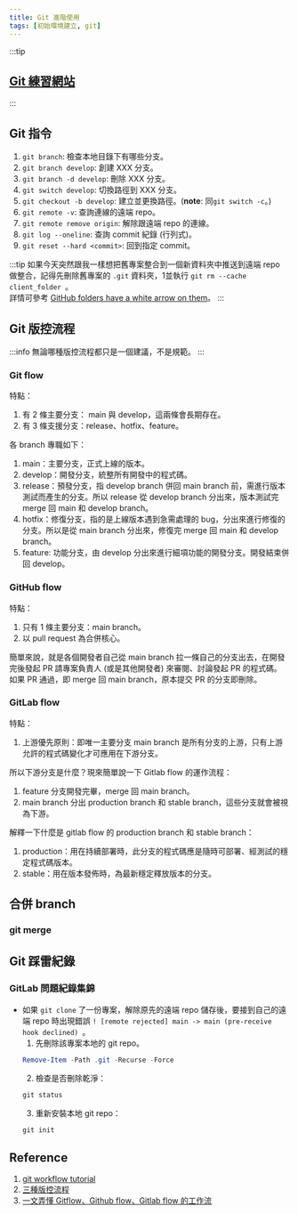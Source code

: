 ```yaml
---
title: Git 進階使用
tags: [初始環境建立, git]
---
```

:::tip
## [Git 練習網站](https://learngitbranching.js.org/?locale=zh_TW)
:::

## Git 指令
1. `git branch`: 檢查本地目錄下有哪些分支。
2. `git branch develop`: 創建 XXX 分支。
3. `git branch -d develop`: 刪除 XXX 分支。
4. `git switch develop`: 切換路徑到 XXX 分支。
5. `git checkout -b develop`: 建立並更換路徑。(**note**: 同`git switch -c`。)
6. `git remote -v`: 查詢連線的遠端 repo。
7. `git remote remove origin`: 解除跟遠端 repo 的連線。
8. `git log --oneline`: 查詢 commit 紀錄 (行列式)。
9. `git reset --hard <commit>`: 回到指定 commit。

:::tip
如果今天突然跟我一樣想把舊專案整合到一個新資料夾中推送到遠端 repo 做整合，記得先刪除舊專案的 `.git` 資料夾，1並執行 `git rm --cache client_folder `。  
詳情可參考 [GitHub folders have a white arrow on them](https://stackoverflow.com/questions/62056294/github-folders-have-a-white-arrow-on-them)。
:::

## Git 版控流程
:::info
無論哪種版控流程都只是一個建議，不是規範。
:::
### Git flow
特點：  
1. 有 2 條主要分支： main 與 develop，這兩條會長期存在。
2. 有 3 條支援分支：release、hotfix、feature。

各 branch 專職如下：
1. main：主要分支，正式上線的版本。
2. develop：開發分支，統整所有開發中的程式碼。
3. release：預發分支，指 develop branch 併回 main branch 前，需進行版本測試而產生的分支。所以 release 從 develop branch 分出來，版本測試完 merge 回 main 和 develop branch。
4. hotfix：修復分支，指的是上線版本遇到急需處理的 bug，分出來進行修復的分支。所以是從 main branch 分出來，修復完 merge 回 main 和 develop branch。
5. feature: 功能分支，由 develop 分出來進行細項功能的開發分支。開發結束併回 develop。

### GitHub flow
特點：  
1. 只有 1 條主要分支：main branch。
2. 以 pull request 為合併核心。

簡單來說，就是各個開發者自己從 main branch 拉一條自己的分支出去，在開發完後發起 PR 請專案負責人 (或是其他開發者) 來審閱、討論發起 PR 的程式碼。  
如果 PR 通過，即 merge 回 main branch，原本提交 PR 的分支即刪除。

### GitLab flow
特點：  
1. 上游優先原則：即唯一主要分支 main branch 是所有分支的上游，只有上游允許的程式碼變化才可應用在下游分支。

所以下游分支是什麼？現來簡單說一下 Gitlab flow 的運作流程：
1. feature 分支開發完畢，merge 回 main branch。
2. main branch 分出 production branch 和 stable branch，這些分支就會被視為下游。

解釋一下什麼是 gitlab flow 的 production branch 和 stable branch：
1. production：用在持續部署時，此分支的程式碼應是隨時可部署、經測試的穩定程式碼版本。
2. stable：用在版本發佈時，為最新穩定釋放版本的分支。

## 合併 branch
### git merge

## Git 踩雷紀錄
### GitLab 問題紀錄集錦
* 如果 `git clone` 了一份專案，解除原先的遠端 repo 儲存後，要接到自己的遠端 repo 時出現錯誤 `! [remote rejected] main -> main (pre-receive hook declined) `。
    1. 先刪除該專案本地的 git repo。
    ```powershell
    Remove-Item -Path .git -Recurse -Force
    ```
    2. 檢查是否刪除乾淨：
    ```powershell
    git status
    ```
    3. 重新安裝本地 git repo：
    ```powershell
    git init
    ```

## Reference
1. [git workflow tutorial](https://github.com/xirong/my-git/blob/master/git-workflow-tutorial.md)
2. [三種版控流程](https://medium.com/@lf2lf2111/%E4%B8%89%E7%A8%AE%E7%89%88%E6%8E%A7%E6%B5%81%E7%A8%8B-29c82f5d4469)
3. [一文弄懂 Gitflow、Github flow、Gitlab flow 的工作流](https://cloud.tencent.com/developer/article/1646937)

